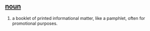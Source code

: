 == [[noun]] ==
#a booklet of printed informational matter, like a pamphlet, often for promotional purposes.